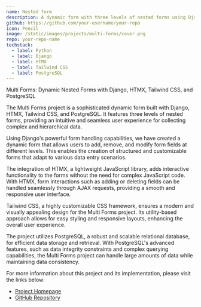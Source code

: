 ```yaml
---
name: Nested form
description: A dynamic form with three levels of nested forms using Django, HTMX, Tailwind CSS, and PostgreSQL
github: https://github.com/your-username/your-repo
icon: Pencil
image: /static/images/projects/multi-forms/cover.png
repo: your-repo-name
techstack:
  - label: Python
  - label: Django
  - label: HTMX
  - label: Tailwind CSS
  - label: PostgreSQL
---
```


Multi Forms: Dynamic Nested Forms with Django, HTMX, Tailwind CSS, and PostgreSQL

The Multi Forms project is a sophisticated dynamic form built with Django, HTMX, Tailwind CSS, and PostgreSQL. It features three levels of nested forms, providing an intuitive and seamless user experience for collecting complex and hierarchical data.

Using Django's powerful form handling capabilities, we have created a dynamic form that allows users to add, remove, and modify form fields at different levels. This enables the creation of structured and customizable forms that adapt to various data entry scenarios.

The integration of HTMX, a lightweight JavaScript library, adds interactive functionality to the forms without the need for complex JavaScript code. With HTMX, form interactions such as adding or deleting fields can be handled seamlessly through AJAX requests, providing a smooth and responsive user interface.

Tailwind CSS, a highly customizable CSS framework, ensures a modern and visually appealing design for the Multi Forms project. Its utility-based approach allows for easy styling and responsive layouts, enhancing the overall user experience.

The project utilizes PostgreSQL, a robust and scalable relational database, for efficient data storage and retrieval. With PostgreSQL's advanced features, such as data integrity constraints and complex querying capabilities, the Multi Forms project can handle large amounts of data while maintaining data consistency.

For more information about this project and its implementation, please visit the links below:

- [Project Homepage](https://your-website-url.com)
- [GitHub Repository](https://github.com/your-username/your-repo)
